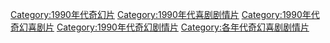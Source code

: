[[Category:1990年代奇幻片|Category:1990年代奇幻片]]
[[Category:1990年代喜剧剧情片|Category:1990年代喜剧剧情片]]
[[Category:1990年代奇幻喜剧片|Category:1990年代奇幻喜剧片]]
[[Category:1990年代奇幻剧情片|Category:1990年代奇幻剧情片]]
[[Category:各年代奇幻喜剧剧情片|Category:各年代奇幻喜剧剧情片]]
